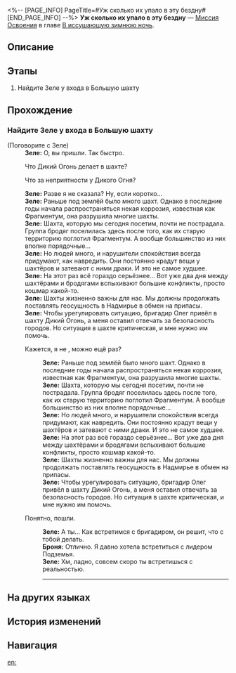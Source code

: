 <%-- [PAGE_INFO]
PageTitle=#Уж сколько их упало в эту бездну#
[END_PAGE_INFO] --%>
{{Дополнить|Диалоги.}}
{{Миссия Инфобокс
|id              = 1010502
|Название        = 
|Изображение     = Миссия Уж сколько их упало в эту бездну.png
|Тип             = Миссия Освоения
|Событие         = 
|Глава           = В иссушающую зимнюю ночь
|Условия         = 
* Завершена [[Миссия Освоения]] «[[Долгое ожидание лезвия клинка]]»
* Достигните [[Уровень Освоения|Уровня Освоения]] 13
|Персонажи       = Броня; Зеле; Первопроходец
|СтартЛокация    = [[Ярило-VI]] — [[Камнеград]]
|Мир             = Ярило-VI
|Предыдущая      = Долгое ожидание лезвия клинка
|Следующая       = Свидание на закате
|Награды         = Опыт Освоения*600; Звёздный нефрит*80; Бездонная экзоплазма*2; Журнал приключений*6; Конденсированный эфир*3; Faded Sun*1 { text = Faded Sun }
}}
'''Уж сколько их упало в эту бездну''' — [[Миссия Освоения]] в главе [[В иссушающую зимнюю ночь]].

==Описание==
{{Описание|Вместе с Зеле вам удаётся установить источник проблемы. Это Клара и Сварог из Поселения роботов. Разобравшись с автоматонами Сварога, Олег, лидер Дикого Огня, соглашается сотрудничать в обмен на помощь.}}

==Этапы==
# Найдите Зеле у входа в Большую шахту

==Прохождение==
{{Дополнить}}

===Найдите Зеле у входа в Большую шахту===
{{Описание миссии|тип=Миссия Освоения|локация=Камнеград|Когда на Броню напали злодеи, появилась Зеле из Дикого Огня, чтобы помочь ей вырваться из окружения. Но в тот же миг всё обернулось противостоянием с молодой девушкой из Среброгривых Стражей.<br />В конце концов Зеле объявляет, что её цель: по распоряжению бригадира Дикого Огня лично встретить важную гостью с поверхности.<br />Вы, конечно, не можете упустить шанс познакомиться с Диким Огнём. Следуя инструкциям Зеле, скорее отправляйтесь в Большую шахту!}}
{{Диалог Начало}}

;(Поговорите с Зеле)
:'''Зеле:''' О, вы пришли. Так быстро.
:{{Диалог|Стрелка}} Что Дикий Огонь делает в шахте?
:{{Диалог|Стрелка}} Что за неприятности у Дикого Огня?
:'''Зеле:''' Разве я не сказала? Ну, если коротко...
:'''Зеле:''' Раньше под землёй было много шахт. Однако в последние годы начала распространяться некая коррозия, известная как Фрагментум, она разрушила многие шахты.
:'''Зеле:''' Шахта, которую мы сегодня посетим, почти не пострадала. Группа бродяг поселилась здесь после того, как их старую территорию поглотил Фрагментум. А вообще большинство из них вполне порядочные...
:'''Зеле:''' Но людей много, и нарушители спокойствия всегда придумают, как навредить. Они постоянно крадут вещи у шахтёров и затевают с ними драки. И это не самое худшее.
:'''Зеле:''' На этот раз всё гораздо серьёзнее... Вот уже два дня между шахтёрами и бродягами вспыхивают большие конфликты, просто кошмар какой-то.
:'''Зеле:''' Шахты жизненно важны для нас. Мы должны продолжать поставлять геосущность в Надмирье в обмен на припасы.
:'''Зеле:''' Чтобы урегулировать ситуацию, бригадир Олег привёл в шахту Дикий Огонь, а меня оставил отвечать за безопасность городов. Но ситуация в шахте критическая, и мне нужно им помочь.
:{{Диалог|Разговор}} Кажется, я не {{MC|ж=поняла|м=понял}}, можно ещё раз?
::'''Зеле:''' Раньше под землёй было много шахт. Однако в последние годы начала распространяться некая коррозия, известная как Фрагментум, она разрушила многие шахты.
::'''Зеле:''' Шахта, которую мы сегодня посетим, почти не пострадала. Группа бродяг поселилась здесь после того, как их старую территорию поглотил Фрагментум. А вообще большинство из них вполне порядочные...
::'''Зеле:''' Но людей много, и нарушители спокойствия всегда придумают, как навредить. Они постоянно крадут вещи у шахтёров и затевают с ними драки. И это не самое худшее.
::'''Зеле:''' На этот раз всё гораздо серьёзнее... Вот уже два дня между шахтёрами и бродягами вспыхивают большие конфликты, просто кошмар какой-то.
::'''Зеле:''' Шахты жизненно важны для нас. Мы должны продолжать поставлять геосущность в Надмирье в обмен на припасы.
::'''Зеле:''' Чтобы урегулировать ситуацию, бригадир Олег привёл в шахту Дикий Огонь, а меня оставил отвечать за безопасность городов. Но ситуация в шахте критическая, и мне нужно им помочь.
:{{Диалог|Стрелка}} Понятно, пошли.
::'''Зеле:''' А ты... Как встретимся с бригадиром, он решит, что с тобой делать.
::'''Броня:''' Отлично. Я давно хотела встретиться с лидером Подземья.
::'''Зеле:''' Хм, ладно, совсем скоро ты встретишься с реальностью.
::----
{{Диалог Конец}}

==На других языках==
{{На других языках
|en   = Ones Fallen Into the Abyss
|zhs  = 他们有多少人已掉进深渊
|zht  = 他們有多少人已掉進深淵
|ja   = 深淵に落ちた人数
|ko   = 심연으로 추락한 자들
|es   = Los caídos en el abismo
|fr   = Ceux qui sont tombés dans l'abîme
|ru   = Уж сколько их упало в эту бездну
|th   = มีกี่คนที่ตกไปในเหวลึก
|vi   = Bao Nhiêu Người Trong Số Họ Đã Rơi Xuống Vực Sâu
|de   = In den Abgrund Gefallene
|id   = Banyak dari Mereka yang Jatuh ke Jurang
|pt   = Aqueles que Caíram no Abismo
}}

==История изменений==
{{История изменений|3.5}}

==Навигация==
{{Миссия Освоения Навбокс|Глава }}

[[en:]]
